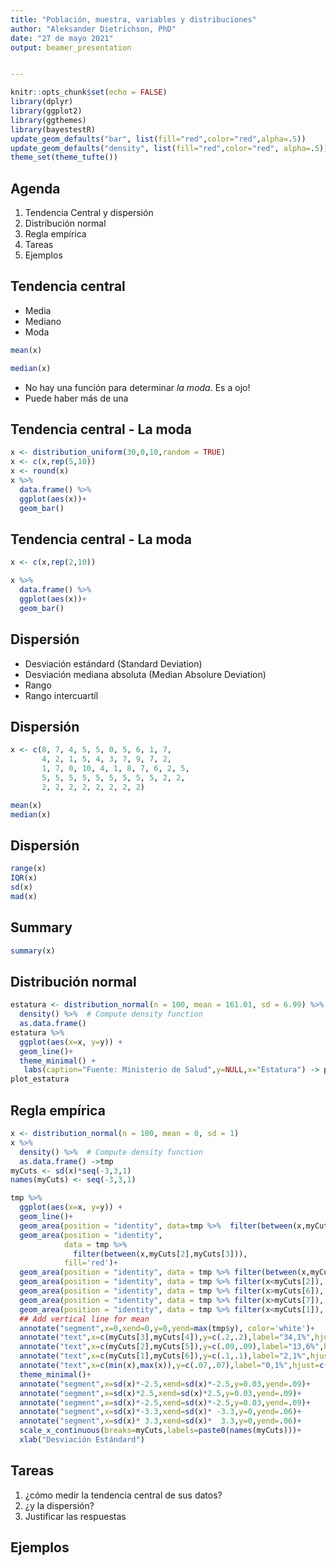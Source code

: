 ```yaml
---
title: "Población, muestra, variables y distribuciones"
author: "Aleksander Dietrichson, PhD"
date: "27 de mayo 2021"
output: beamer_presentation


---
```


```r
knitr::opts_chunk$set(echo = FALSE)
library(dplyr)
library(ggplot2)
library(ggthemes)
library(bayestestR)
update_geom_defaults("bar", list(fill="red",color="red",alpha=.5))
update_geom_defaults("density", list(fill="red",color="red", alpha=.5))
theme_set(theme_tufte())
```

## Agenda

1. Tendencia Central y dispersión
2. Distribución normal
3. Regla empírica
4. Tareas
5. Ejemplos


## Tendencia central


* Media
* Mediano
* Moda

```r

mean(x)

median(x)

```
  
  * No hay una función para determinar *la moda*. Es a ojo!
  * Puede haber más de una
  
## Tendencia central - La moda

```r
x <- distribution_uniform(30,0,10,random = TRUE)
x <- c(x,rep(5,10))
x <- round(x)
x %>% 
  data.frame() %>% 
  ggplot(aes(x))+
  geom_bar()

```

## Tendencia central - La moda

```r

x <- c(x,rep(2,10))

x %>% 
  data.frame() %>% 
  ggplot(aes(x))+
  geom_bar()

```

  
## Dispersión

* Desviación estándard (Standard Deviation)
* Desviación mediana absoluta (Median Absolure Deviation)
* Rango
* Rango intercuartíl

## Dispersión

```r
x <- c(8, 7, 4, 5, 5, 0, 5, 6, 1, 7, 
       4, 2, 1, 5, 4, 3, 7, 9, 7, 2, 
       1, 7, 0, 10, 4, 1, 8, 7, 6, 2, 5, 
       5, 5, 5, 5, 5, 5, 5, 5, 5, 2, 2, 
       2, 2, 2, 2, 2, 2, 2, 2)
```

```r
mean(x)
median(x)
```
  
## Dispersión  
  
```r
range(x)
IQR(x)
sd(x)
mad(x)

```

## Summary


```r
summary(x)
```


## Distribución normal


```r
estatura <- distribution_normal(n = 100, mean = 161.01, sd = 6.99) %>% 
  density() %>%  # Compute density function
  as.data.frame()
estatura %>% 
  ggplot(aes(x=x, y=y)) +
  geom_line()+
  theme_minimal() +
   labs(caption="Fuente: Ministerio de Salud",y=NULL,x="Estatura") -> plot_estatura
plot_estatura
```

## Regla empírica


```r
x <- distribution_normal(n = 100, mean = 0, sd = 1)
x %>% 
  density() %>%  # Compute density function
  as.data.frame() ->tmp
myCuts <- sd(x)*seq(-3,3,1)
names(myCuts) <- seq(-3,3,1)

tmp %>% 
  ggplot(aes(x=x, y=y)) +
  geom_line()+
  geom_area(position = "identity", data=tmp %>%  filter(between(x,myCuts[3],myCuts[5])),fill='darkred')+
  geom_area(position = "identity", 
            data = tmp %>%  
              filter(between(x,myCuts[2],myCuts[3])),
            fill='red')+
  geom_area(position = "identity", data = tmp %>% filter(between(x,myCuts[5],myCuts[6])), fill='red')+
  geom_area(position = "identity", data = tmp %>% filter(x<myCuts[2]), fill='pink')+
  geom_area(position = "identity", data = tmp %>% filter(x>myCuts[6]), fill='pink')+
  geom_area(position = "identity", data = tmp %>% filter(x>myCuts[7]), fill='gray')+
  geom_area(position = "identity", data = tmp %>% filter(x<myCuts[1]), fill='gray')+
  ## Add vertical line for mean
  annotate("segment",x=0,xend=0,y=0,yend=max(tmp$y), color='white')+
  annotate("text",x=c(myCuts[3],myCuts[4]),y=c(.2,.2),label="34,1%",hjust=-.4, color="white", cex=5)+
  annotate("text",x=c(myCuts[2],myCuts[5]),y=c(.09,.09),label="13,6%",hjust=c(-.4,-.2), color="white", cex=5)+
  annotate("text",x=c(myCuts[1],myCuts[6]),y=c(.1,.1),label="2,1%",hjust=c(-.4,-.5), cex=5)+
  annotate("text",x=c(min(x),max(x)),y=c(.07,.07),label="0,1%",hjust=c(2,-1.5), cex=5)+
  theme_minimal()+
  annotate("segment",x=sd(x)*-2.5,xend=sd(x)*-2.5,y=0.03,yend=.09)+
  annotate("segment",x=sd(x)*2.5,xend=sd(x)*2.5,y=0.03,yend=.09)+
  annotate("segment",x=sd(x)*-2.5,xend=sd(x)*-2.5,y=0.03,yend=.09)+
  annotate("segment",x=sd(x)*-3.3,xend=sd(x)* -3.3,y=0,yend=.06)+
  annotate("segment",x=sd(x)* 3.3,xend=sd(x)*  3.3,y=0,yend=.06)+
  scale_x_continuous(breaks=myCuts,labels=paste0(names(myCuts)))+
  xlab("Desviación Estándard")
```


## Tareas

1. ¿cómo medir la tendencia central de sus datos?
2. ¿y la dispersión?
3. Justificar las respuestas

## Ejemplos
